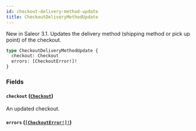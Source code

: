```yaml
---
id: checkout-delivery-method-update
title: CheckoutDeliveryMethodUpdate
---
```


New in Saleor 3.1. Updates the delivery method (shipping method or pick up point) of the checkout.

```graphql
type CheckoutDeliveryMethodUpdate {
  checkout: Checkout
  errors: [CheckoutError!]!
}
```

### Fields

#### `checkout` ([`Checkout`](/docs/developer/api-reference/objects/checkout))

An updated checkout.

#### `errors` ([`[CheckoutError!]!`](/docs/developer/api-reference/objects/checkout-error))
